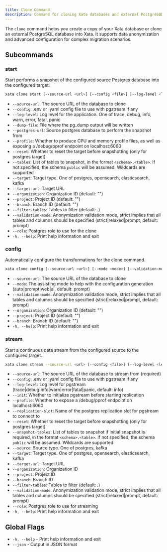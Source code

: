 ```yaml
---
title: Clone Command
description: Command for cloning Xata databases and external PostgreSQL databases
---
```


The `clone` command helps you create a copy of your Xata database or clone an external PostgreSQL database into Xata. It supports data anonymization and advanced configuration for complex migration scenarios.

## Subcommands

### start

Start performs a snapshot of the configured source Postgres database into the configured target.

```bash
xata clone start [--source-url <url>] [--config <file>] [--log-level <level>] [--dump-file <file>] [--postgres-url <url>] [--profile] [--reset] [--tables <tables>] [--target <type>] [--target-url <url>] [--organization <id>] [--project <id>] [--branch <id>] [--filter-tables <tables>] [--validation-mode <mode>] [--role <role>] [-h|--help]
```

- `--source-url`: The source URL of the database to clone
- `--config`: .env or .yaml config file to use with pgstream if any
- `--log-level`: Log level for the application. One of trace, debug, info, warn, error, fatal, panic
- `--dump-file`: File where the pg_dump output will be written
- `--postgres-url`: Source postgres database to perform the snapshot from
- `--profile`: Whether to produce CPU and memory profile files, as well as exposing a /debug/pprof endpoint on localhost:6060
- `--reset`: Whether to reset the target before snapshotting (only for postgres target)
- `--tables`: List of tables to snapshot, in the format `<schema>.<table>`. If not specified, the schema `public` will be assumed. Wildcards are supported
- `--target`: Target type. One of postgres, opensearch, elasticsearch, kafka
- `--target-url`: Target URL
- `--organization`: Organization ID (default: "")
- `--project`: Project ID (default: "")
- `--branch`: Branch ID (default: "")
- `--filter-tables`: Tables to filter (default: _._)
- `--validation-mode`: Anonymization validation mode, strict implies that all tables and columns should be specified (strict|relaxed|prompt, default: prompt)
- `--role`: Postgres role to use for the clone
- `-h, --help`: Print help information and exit

### config

Automatically configure the transformations for the clone command.

```bash
xata clone config [--source-url <url>] [--mode <mode>] [--validation-mode <mode>] [--organization <id>] [--project <id>] [--branch <id>] [-h|--help]
```

- `--source-url`: The source URL of the database to clone
- `--mode`: The assisting mode to help with the configuration generation (auto|prompt|web|ai, default: prompt)
- `--validation-mode`: Anonymization validation mode, strict implies that all tables and columns should be specified (strict|relaxed|prompt, default: prompt)
- `--organization`: Organization ID (default: "")
- `--project`: Project ID (default: "")
- `--branch`: Branch ID (default: "")
- `-h, --help`: Print help information and exit

### stream

Start a continuous data stream from the configured source to the configured target.

```bash
xata clone stream --source-url <url> [--config <file>] [--log-level <level>] [--init] [--profile] [--replication-slot <name>] [--reset] [--snapshot-tables <tables>] [--source <type>] [--target <type>] [--target-url <url>] [--organization <id>] [--project <id>] [--branch <id>] [--filter-tables <tables>] [--validation-mode <mode>] [--role <role>] [-h|--help]
```

- `--source-url`: The source URL of the database to stream from (required)
- `--config`: .env or .yaml config file to use with pgstream if any
- `--log-level`: Log level for pgstream (trace|debug|info|warn|error|fatal|panic, default: info)
- `--init`: Whether to initialize pgstream before starting replication
- `--profile`: Whether to expose a /debug/pprof endpoint on localhost:6060
- `--replication-slot`: Name of the postgres replication slot for pgstream to connect to
- `--reset`: Whether to reset the target before snapshotting (only for postgres target)
- `--snapshot-tables`: List of tables to snapshot if initial snapshot is required, in the format `<schema>.<table>`. If not specified, the schema `public` will be assumed. Wildcards are supported
- `--source`: Source type. One of postgres, kafka
- `--target`: Target type. One of postgres, opensearch, elasticsearch, kafka
- `--target-url`: Target URL
- `--organization`: Organization ID
- `--project`: Project ID
- `--branch`: Branch ID
- `--filter-tables`: Tables to filter (default: _._)
- `--validation-mode`: Anonymization validation mode, strict implies that all tables and columns should be specified (strict|relaxed|prompt, default: prompt)
- `--role`: Postgres role to use for streaming
- `-h, --help`: Print help information and exit

## Global Flags

- `-h, --help` - Print help information and exit
- `--json` - Output in JSON format

